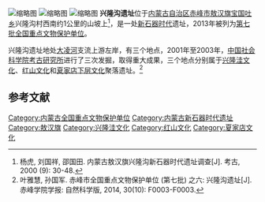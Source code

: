 {{文物保护单位
| 级别 = 全国
| 名称 = 兴隆沟遗址
| 编号 = 7-0056-1-056
| 分类 = 古遗址
| 时代 = [[新石器时代|新石器时代]]
| 所在 = [[内蒙古自治区|内蒙古自治区]][[赤峰市|赤峰市]][[敖汉旗|敖汉旗]]
| 登录 = 2013年3月5日
}}
[[File:卑南型玉器,_多環獸型玉玦,_新石器時代,_Neolithic_period,_Nine_hole_penannular_ring,_mongolian_Culture,_12cm.jpg_02.jpg|缩略图]]
[[File:喇叭形玉環,_卑南型玉器,國寶,_solstice_Sundial,_Neolithic_period,_Mongolian_Culture,_1215_02.jpg|缩略图]]
[[File:Stone_cup,_Neolithic_period,_Manchurian_Culture,_石杯,_新石器時代,_IMG_6271_05.jpg|缩略图]]
'''兴隆沟遗址'''位于[[内蒙古自治区|内蒙古自治区]][[赤峰市|赤峰市]][[敖汉旗|敖汉旗]][[宝国吐乡|宝国吐乡]]兴隆沟村西南约1公里的山坡上<ref>杨虎, 刘国祥, 邵国田. 内蒙古敖汉旗兴隆沟新石器时代遗址调查[J]. 考古, 2000 (9): 30-48.</ref>，是一处[[新石器时代|新石器时代]]遗址，2013年被列为[[第七批全国重点文物保护单位|第七批全国重点文物保护单位]]。

兴隆沟遗址地处[[大凌河|大凌河]]支流上游左岸，有三个地点，2001年至2003年，[[中国社会科学院考古研究所|中国社会科学院考古研究所]]进行了三次发掘，取得重大成果，三个地点分别属于[[兴隆洼文化|兴隆洼文化]]、[[红山文化|红山文化]]和[[夏家店文化|夏家店下层文化]]聚落遗址。<ref>叶雅慧, 孙国军. 赤峰市全国重点文物保护单位 (第七批) 之六: 兴隆沟遗址[J]. 赤峰学院学报: 自然科学版, 2014, 30(10): F0003-F0003.</ref>

==参考文献==
{{commonscat|Xinglonggou Site}}
{{reflist}}

{{内蒙古全国重点文物保护单位}}

{{DEFAULTSORT:X}}
[[Category:内蒙古全国重点文物保护单位|Category:内蒙古全国重点文物保护单位]]
[[Category:内蒙古新石器时代遗址|Category:内蒙古新石器时代遗址]]
[[Category:敖汉旗|Category:敖汉旗]]
[[Category:兴隆洼文化|Category:兴隆洼文化]]
[[Category:红山文化|Category:红山文化]]
[[Category:夏家店文化|Category:夏家店文化]]